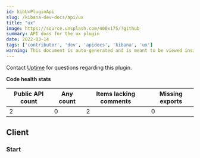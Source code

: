 ```yaml
---
id: kibUxPluginApi
slug: /kibana-dev-docs/api/ux
title: "ux"
image: https://source.unsplash.com/400x175/?github
summary: API docs for the ux plugin
date: 2022-03-14
tags: ['contributor', 'dev', 'apidocs', 'kibana', 'ux']
warning: This document is auto-generated and is meant to be viewed inside our experimental, new docs system. Reach out in #docs-engineering for more info.
---
```




Contact [Uptime](https://github.com/orgs/elastic/teams/uptime) for questions regarding this plugin.

**Code health stats**

| Public API count  | Any count | Items lacking comments | Missing exports |
|-------------------|-----------|------------------------|-----------------|
| 2 | 0 | 2 | 0 |

## Client

### Start
<DocDefinitionList data={[uxObj.client.start]}/>

